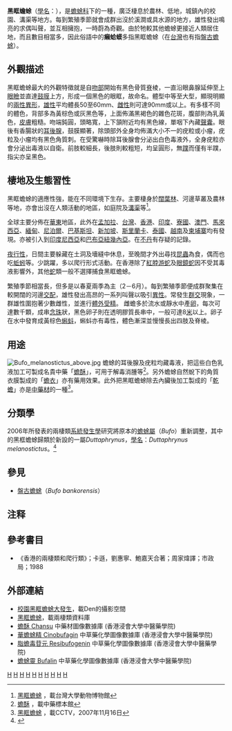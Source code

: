 {{noteTA
|G1 = TO
}}
{{Speciesbox 
| taxon = Duttaphrynus melanostictus
| authority = [[Schneider|Schneider]], 1799
| status = LC
| status_system = iucn3.1
| status_ref = <ref name="">{{IUCN2008|assessors=Peter Paul van Dijk, Djoko Iskandar, Michael Wai Neng Lau, Gu Huiqing, Geng Baorong, Lue Kuangyang, Chou Wenhao, Yuan Zhigang, Bosco Chan, Sushil Dutta, Robert Inger, Kelum Manamendra-Arachchi, Muhammad Sharif Khan|year=2004|id=54707|title=Duttaphrynus melanostictus|downloaded=2009-04-08}}</ref>
| image = Bufo melanosticus 01.JPG
| image_caption = '''黑眶蟾蜍''', ''Duttaphrynus melanostictus''
| synonyms = ''Bufo melanostictus''
}}
'''黑眶蟾蜍'''（[[學名|學名]]：''{{lang|la|Duttaphrynus melanostictus}}''），是[[蟾蜍科|蟾蜍科]]下的一種，廣泛棲息於農林、低地，城鎮內的校園、溝渠等地方。每到繁殖季節就會成群出沒於溪澗或具水源的地方，雄性發出鳴亮的求偶叫聲，並互相擁抱，一時蔚為奇觀。由於牠較其他蟾蜍更接近人類居住地，而且數目相當多，因此俗語中的'''癩蛤蟆'''多指黑眶蟾蜍（在[[台灣|台灣]]也有指[[盤古蟾蜍|盤古蟾蜍]]）。

== 外觀描述 ==
黑眶蟾蜍最大的外觀特徵就是自[[吻部|吻部]]開始有黑色骨質[[脊|脊]]棱，一直沿眼鼻腺延伸至上[[眼瞼|眼瞼]]並直達[[鼓膜|鼓膜]]上方，形成一個黑色的眼眶，故命名。體型中等至大型，顯現明顯的[[兩性異形|兩性異形]]，[[雄性|雄性]]平均體長50至60mm、[[雌性|雌性]]則可達90mm或以上。有多樣不同的體色，背部多為黃棕色或灰黑色等，上面佈滿黑褐色的雜色花斑，腹部則為乳黃色，[[皮膚|皮膚]]粗糙。吻端鈍圓，頭略寬，上下頷附近均有黑色線，單咽下內藏[[聲囊|聲囊]]。眼後有香腸狀的[[耳後腺|耳後腺]]，鼓膜顯著，除頭部外全身均佈滿大小不一的疣粒或小瘤，疣粒及小瘤均有黑色角質刺。在受驚嚇時除耳後腺會分泌出白色毒液外，全身疣粒亦會分泌出毒液以自衛。前肢較細長，後肢則較粗短，均呈圓形，無[[蹼|蹼]]而僅有半蹼，指尖亦呈黑色。

== 棲地及生態習性 ==
黑眶蟾蜍的適應性強，能在不同環境下生存。主要棲身於[[闊葉林|闊葉林]]、河邊草叢及農林等地，亦會出沒在人類活動的地區，如庭院及[[溝渠|溝渠]]等<ref>[http://archive.zo.ntu.edu.tw/amphibian/r_amph_index.asp?amph_id=A0001 黑眶蟾蜍] {{Wayback|url=http://archive.zo.ntu.edu.tw/amphibian/r_amph_index.asp?amph_id=A0001 |date=20080407011637 }}，載台灣大學動物博物館</ref>。

全球主要分佈在[[華東|華東]]地區，此外在[[孟加拉|孟加拉]]、[[台灣|台灣]]、[[香港|香港]]、[[印度|印度]]、[[寮國|寮國]]、[[澳門|澳門]]、[[馬來西亞|馬來西亞]]、[[緬甸|緬甸]]、[[尼泊爾|尼泊爾]]、[[巴基斯坦|巴基斯坦]]、[[新加坡|新加坡]]、[[斯里蘭卡|斯里蘭卡]]、[[泰國|泰國]]、[[越南|越南]]及[[柬埔寨|柬埔寨]]均有發現。亦被引入到[[印度尼西亞|印度尼西亞]]和[[巴布亞紐幾內亞|巴布亞紐幾內亞]]。在[[不丹|不丹]]有存疑的記錄。

[[夜行性|夜行性]]，日間主要躲藏在土洞及墻縫中休息，至晚間才外出尋找[[昆蟲|昆蟲]]為食，偶而也吃[[蚯蚓|蚯蚓]]等。少跳躍，多以爬行形式活動。在香港除了[[紅脖游蛇|紅脖游蛇]]及[[眼鏡蛇|眼鏡蛇]]因不受其毒液影響外，其他[[蛇|蛇]]類一般不選擇捕食黑眶蟾蜍。

繁殖季節相當長，但多是以春夏兩季為主（2－6月）。每到繁殖季節便成群聚集在較開闊的河邊[[交配|交配]]，雄性發出高昂的一系列叫聲以吸引[[異性|異性]]。常發生[[群交|群交]]現象，一群雄性圍抱著少數雌性，並進行[[體外受精|體外受精]]。
雌蟾多於流水或靜水中產[[卵|卵]]，每次可達數千顆，成串[[念珠|念珠]]狀，黑色卵子則在透明膠質長串中，一般可達8[[米_(單位)|米]]以上。卵子在水中發育成黃棕色[[蝌蚪|蝌蚪]]，蝌蚪亦有毒性，體色漸深並慢慢長出四肢及脊棱。

== 用途 ==
[[File:Bufo_melanostictus_above.jpg|thumb]]
蟾蜍的耳後腺及疣粒均藏毒液，把這些白色乳液加工可製成名貴中藥「[[蟾酥|蟾酥]]」，可用于解毒消腫等<ref>[http://www.shibatong.com/zy/kq/cs.htm 蟾酥] {{Wayback|url=http://www.shibatong.com/zy/kq/cs.htm |date=20081121193932 }}，載中藥標本館</ref>。另外蟾蜍自然蛻下的角質衣膜製成的「[[蟾衣|蟾衣]]」亦有藥用效果。此外把黑眶蟾蜍除去內臟後加工製成的「[[乾蟾|乾蟾]]」亦是[[中藥材|中藥材]]的一種<ref>[http://big5.cctv.com/docu/special/C19398/20071116/108067.shtml 黑眶蟾蜍] {{Wayback|url=http://big5.cctv.com/docu/special/C19398/20071116/108067.shtml |date=20080416123454 }}，載CCTV，2007年11月16日</ref>。

== 分類學 ==
2006年所發表的兩棲類[[系統發生學|系統發生學]]研究將原本的[[蟾蜍屬|蟾蜍屬]]（''Bufo''）重新調整，其中的黑框蟾蜍歸類於新設的一屬''Duttaphrynus''，[[學名|學名]]：''Duttaphrynus melanostictus''。<ref>{{cite journal en | author = Frost, Darrel et. al. | title = The Amphibian Tree of Life | journal = Bulletin of the American Museum of Natural History | volume = 297 | year = 2006 | url = http://hdl.handle.net/2246/5781 | access-date = 2008-04-10 | archive-date = 2011-06-29 | archive-url = https://web.archive.org/web/20110629175352/http://hdl.handle.net/2246/5781 | dead-url = no }}</ref>

== 參見 ==
* [[盤古蟾蜍|盤古蟾蜍]]（''Bufo bankorensis''）

== 注释 ==
<div class="references-small">
<references />
</div>

== 參考書目 ==
* 《香港的兩棲類和爬行類》；卡遜，劉惠寧、鮑嘉天合著；周家煒譯；市政局；1988

== 外部連結 ==
{{Commons|Bufo_melanostictus}}
* [http://www.wretch.cc/blog/den531&article_id=8774152 校園黑眶蟾蜍大發生]，載Den的攝影空間 
* [https://web.archive.org/web/20080416170932/http://databook.fhk.gov.tw/amphibian/database/a0001.htm 黑眶蟾蜍]，載兩棲類資料庫
* [http://libproject.hkbu.edu.hk/was40/detail?channelid=47953&searchword=pid=B00369 蟾酥 Chansu] {{Wayback|url=http://libproject.hkbu.edu.hk/was40/detail?channelid=47953&searchword=pid=B00369 |date=20210408154419 }} 中藥材圖像數據庫 (香港浸會大學中醫藥學院) {{zh}}{{en}}
* [http://libproject.hkbu.edu.hk/was40/detail?channelid=22253&lang=cht&searchword=code=P00241 華蟾蜍精 Cinobufagin] {{Wayback|url=http://libproject.hkbu.edu.hk/was40/detail?channelid=22253&lang=cht&searchword=code=P00241 |date=20160304093106 }} 中草藥化學圖像數據庫 (香港浸會大學中醫藥學院) {{zh}}{{en}}
* [http://libproject.hkbu.edu.hk/was40/detail?channelid=22253&lang=cht&searchword=code=P00243 脂蟾毒苷元 Resibufogenin] {{Wayback|url=http://libproject.hkbu.edu.hk/was40/detail?channelid=22253&lang=cht&searchword=code=P00243 |date=20160304100226 }} 中草藥化學圖像數據庫 (香港浸會大學中醫藥學院) {{zh}}{{en}}
* [http://libproject.hkbu.edu.hk/was40/detail?channelid=22253&lang=cht&searchword=code=P00323 蟾蜍靈 Bufalin] {{Wayback|url=http://libproject.hkbu.edu.hk/was40/detail?channelid=22253&lang=cht&searchword=code=P00323 |date=20150526130535 }} 中草藥化學圖像數據庫 (香港浸會大學中醫藥學院) {{zh}}{{en}}
{{Taxonbar}}

[[Category:蟾蜍科|H]]
[[Category:中國兩棲動物|H]]
[[Category:香港動物|H]]
[[Category:台灣動物|H]]

[[Category:印度兩棲動物|H]]
[[Category:尼泊爾動物|H]]
[[Category:越南動物|H]]
[[Category:印尼動物|H]]
[[Category:巴布亞新幾內亞動物|H]]
[[Category:1799年描述的动物|H]]